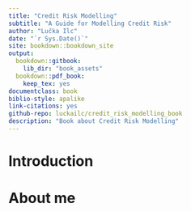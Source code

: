 ```yaml
---
title: "Credit Risk Modelling"
subtitle: "A Guide for Modelling Credit Risk"
author: "Lučka Ilc"
date: "`r Sys.Date()`"
site: bookdown::bookdown_site
output:
  bookdown::gitbook:
    lib_dir: "book_assets"
  bookdown::pdf_book:
    keep_tex: yes
documentclass: book
biblio-style: apalike
link-citations: yes
github-repo: luckailc/credit_risk_modelling_book
description: "Book about Credit Risk Modelling"
---
```


# Introduction {-}

# About me {-}
